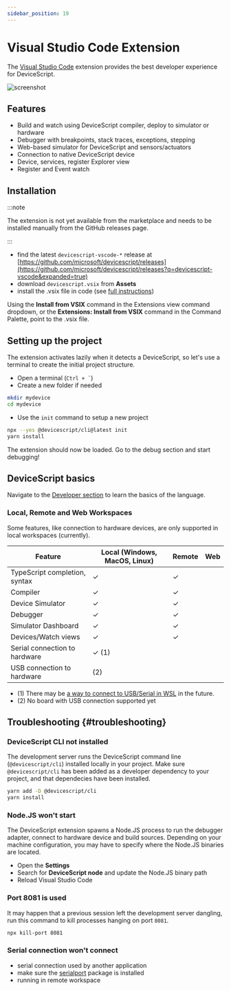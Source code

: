 ```yaml
---
sidebar_position: 19
---
```


# Visual Studio Code Extension

The [Visual Studio Code](https://code.visualstudio.com/) extension provides the best developer experience for DeviceScript.

![screenshot](../../../vscode/screenshot.png)

## Features

-   Build and watch using DeviceScript compiler, deploy to simulator or hardware
-   Debugger with breakpoints, stack traces, exceptions, stepping
-   Web-based simulator for DeviceScript and sensors/actuators
-   Connection to native DeviceScript device
-   Device, services, register Explorer view
-   Register and Event watch

## Installation

:::note

The extension is not yet available from the marketplace and needs to be installed manually from the GitHub releases page.

:::

-   find the latest `devicescript-vscode-*` release at [https://github.com/microsoft/devicescript/releases](https://github.com/microsoft/devicescript/releases?q=devicescript-vscode&expanded=true)
-   download `devicescript.vsix` from **Assets**
-   install the .vsix file in code (see [full instructions](https://code.visualstudio.com/docs/editor/extension-marketplace#_install-from-a-vsix))

Using the **Install from VSIX** command in the Extensions view command dropdown,
or the **Extensions: Install from VSIX** command in the Command Palette, point to the .vsix file.

## Setting up the project

The extension activates lazily when it detects a DeviceScript,
so let's use a terminal to create the initial project structure.

-   Open a terminal (`` Ctrl + ` ``)
-   Create a new folder if needed

```bash
mkdir mydevice
cd mydevice
```

-   Use the `init` command to setup a new project

```bash
npx --yes @devicescript/cli@latest init
yarn install
```

The extension should now be loaded. Go to the debug section and start debugging!

## DeviceScript basics

Navigate to the [Developer section](/developer) to learn the basics of the language.

### Local, Remote and Web Workspaces

Some features, like connection to hardware devices, are only supported in local workspaces (currently).

| Feature                       | Local (Windows, MacOS, Linux) | Remote | Web |
| ----------------------------- | ----------------------------- | ------ | --- |
| TypeScript completion, syntax | ✓                             | ✓      |     |
| Compiler                      | ✓                             | ✓      |     |
| Device Simulator              | ✓                             | ✓      |     |
| Debugger                      | ✓                             | ✓      |     |
| Simulator Dashboard           | ✓                             | ✓      |     |
| Devices/Watch views           | ✓                             | ✓      |     |
| Serial connection to hardware | ✓ (1)                         |        |     |
| USB connection to hardware    | (2)                           |        |     |

-   (1) There may be [a way to connect to USB/Serial in WSL](https://learn.microsoft.com/en-us/windows/wsl/connect-usb) in the future.
-   (2) No board with USB connection supported yet

## Troubleshooting {#troubleshooting}

### DeviceScript CLI not installed

The development server runs the DeviceScript command line (`@devicescript/cli`) installed
locally in your project.
Make sure `@devicescript/cli` has been
added as a developer dependency to your project, and that dependecies have been installed.

```bash
yarn add -D @devicescript/cli
yarn install
```

### Node.JS won't start

The DeviceScript extension spawns a Node.JS process to
run the debugger adapter, connect to hardware device and build sources.
Depending on your machine configuration, you may have to specify where the Node.JS binaries
are located.

-   Open the **Settings**
-   Search for **DeviceScript node** and update the Node.JS binary path
-   Reload Visual Studio Code

### Port 8081 is used

It may happen that a previous session left the development server dangling, run this command to kill processes hanging on port `8081`.

```bash
npx kill-port 8081
```

### Serial connection won't connect

-   serial connection used by another application
-   make sure the [serialport](https://www.npmjs.com/package/serialport) package is installed
-   running in remote workspace
